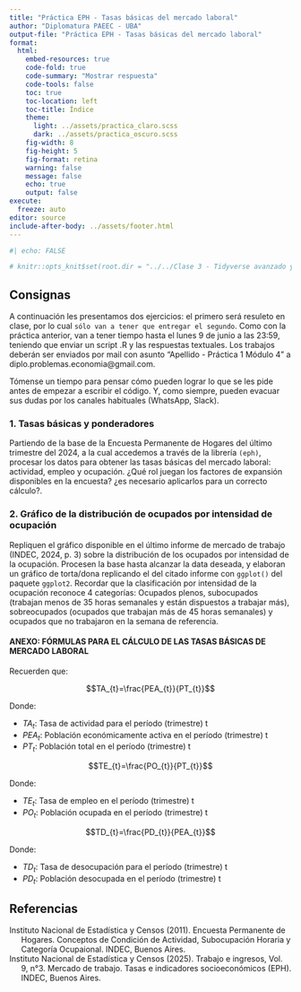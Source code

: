 ```yaml
---
title: "Práctica EPH - Tasas básicas del mercado laboral"
author: "Diplomatura PAEEC - UBA"
output-file: "Práctica EPH - Tasas básicas del mercado laboral" 
format:
  html:
    embed-resources: true
    code-fold: true
    code-summary: "Mostrar respuesta"
    code-tools: false
    toc: true
    toc-location: left
    toc-title: Índice
    theme:
      light: ../assets/practica_claro.scss
      dark: ../assets/practica_oscuro.scss
    fig-width: 8
    fig-height: 5
    fig-format: retina
    warning: false
    message: false
    echo: true
    output: false
execute:
  freeze: auto
editor: source
include-after-body: ../assets/footer.html
---
```


```r
#| echo: FALSE

# knitr::opts_knit$set(root.dir = "../../Clase 3 - Tidyverse avanzado y visualizacion/")

```

## Consignas

A continuación les presentamos dos ejercicios: el primero será resuleto en clase, por lo cual `sólo van a tener que entregar el segundo`. Como con la práctica anterior, van a tener tiempo hasta el lunes 9 de junio a las 23:59, teniendo que enviar un script .R y las respuestas textuales. Los trabajos deberán ser enviados por mail con asunto “Apellido - Práctica 1 Módulo 4” a diplo.problemas.economia\@gmail.com.

Tómense un tiempo para pensar cómo pueden lograr lo que se les pide antes de empezar a escribir el código. Y, como siempre, pueden evacuar sus dudas por los canales habituales (WhatsApp, Slack).

### 1. Tasas básicas y ponderadores

Partiendo de la base de la Encuesta Permanente de Hogares del último trimestre del 2024, a la cual accedemos a través de la librería `(eph)`, procesar los datos para obtener las tasas básicas del mercado laboral: actividad, empleo y ocupación. ¿Qué rol juegan los factores de expansión disponibles en la encuesta? ¿es necesario aplicarlos para un correcto cálculo?.

### 2. Gráfico de la distribución de ocupados por intensidad de ocupación

Repliquen el gráfico disponible en el último informe de mercado de trabajo (INDEC, 2024, p. 3) sobre la distribución de los ocupados por intensidad de la ocupación. Procesen la base hasta alcanzar la data deseada, y elaboran un gráfico de torta/dona replicando el del citado informe con `ggplot()` del paquete `ggplot2`. Recordar que la clasificación por intensidad de la ocupación reconoce 4 categorías: Ocupados plenos, subocupados (trabajan menos de 35 horas semanales y están dispuestos a trabajar más), sobreocupados (ocupados que trabajan más de 45 horas semanales) y ocupados que no trabajaron en la semana de referencia.

#### ANEXO: FÓRMULAS PARA EL CÁLCULO DE LAS TASAS BÁSICAS DE MERCADO LABORAL

Recuerden que:

$$TA_{t}=\frac{PEA_{t}}{PT_{t}}$$

Donde:

* $TA_{t}$: Tasa de actividad para el período (trimestre) t
* $PEA_{t}$: Población económicamente activa en el período (trimestre) t
* $PT_{t}$: Población total en el período (trimestre) t

$$TE_{t}=\frac{PO_{t}}{PT_{t}}$$

Donde:

* $TE_{t}$: Tasa de empleo en el período (trimestre) t
* $PO_{t}$: Población ocupada en el período (trimestre) t

$$TD_{t}=\frac{PD_{t}}{PEA_{t}}$$

Donde:

* $TD_{t}$: Tasa de desocupación para el período (trimestre) t
* $PD_{t}$: Población desocupada en el período (trimestre) t


## Referencias {.unnumbered}

```{=html}
<div id="refs" class="references csl-bib-body hanging-indent">
  
  <div id="ref-eph2011" class="csl-entry">
   Instituto Nacional de Estadística y Censos (2011). Encuesta Permanente de Hogares. Conceptos de Condición de Actividad, Subocupación Horaria y Categoría Ocupaional. INDEC, Buenos Aires.
</div>

<div id="ref-eph2025" class="csl-entry">
   Instituto Nacional de Estadística y Censos (2025). Trabajo e ingresos, Vol. 9, n°3. Mercado de trabajo. Tasas e indicadores socioeconómicos (EPH). INDEC, Buenos Aires.
</div>
  
  </div>
```
